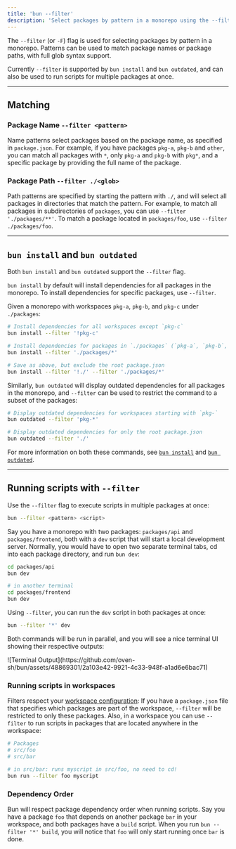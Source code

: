 ```yaml
---
title: 'bun --filter'
description: 'Select packages by pattern in a monorepo using the --filter flag'
---
```


The `--filter` (or `-F`) flag is used for selecting packages by pattern in a monorepo. Patterns can be used to match package names or package paths, with full glob syntax support.

Currently `--filter` is supported by `bun install` and `bun outdated`, and can also be used to run scripts for multiple packages at once.

---

## Matching

### Package Name `--filter <pattern>`

Name patterns select packages based on the package name, as specified in `package.json`. For example, if you have packages `pkg-a`, `pkg-b` and `other`, you can match all packages with `*`, only `pkg-a` and `pkg-b` with `pkg*`, and a specific package by providing the full name of the package.

### Package Path `--filter ./<glob>`

Path patterns are specified by starting the pattern with `./`, and will select all packages in directories that match the pattern. For example, to match all packages in subdirectories of `packages`, you can use `--filter './packages/**'`. To match a package located in `packages/foo`, use `--filter ./packages/foo`.

---

## `bun install` and `bun outdated`

Both `bun install` and `bun outdated` support the `--filter` flag.

`bun install` by default will install dependencies for all packages in the monorepo. To install dependencies for specific packages, use `--filter`.

Given a monorepo with workspaces `pkg-a`, `pkg-b`, and `pkg-c` under `./packages`:

```bash terminal icon="terminal"
# Install dependencies for all workspaces except `pkg-c`
bun install --filter '!pkg-c'

# Install dependencies for packages in `./packages` (`pkg-a`, `pkg-b`, `pkg-c`)
bun install --filter './packages/*'

# Save as above, but exclude the root package.json
bun install --filter '!./' --filter './packages/*'
```

Similarly, `bun outdated` will display outdated dependencies for all packages in the monorepo, and `--filter` can be used to restrict the command to a subset of the packages:

```bash terminal icon="terminal"
# Display outdated dependencies for workspaces starting with `pkg-`
bun outdated --filter 'pkg-*'

# Display outdated dependencies for only the root package.json
bun outdated --filter './'
```

For more information on both these commands, see [`bun install`](/pm/cli/install) and [`bun outdated`](/pm/cli/outdated).

---

## Running scripts with `--filter`

Use the `--filter` flag to execute scripts in multiple packages at once:

```bash terminal icon="terminal"
bun --filter <pattern> <script>
```

Say you have a monorepo with two packages: `packages/api` and `packages/frontend`, both with a `dev` script that will start a local development server. Normally, you would have to open two separate terminal tabs, cd into each package directory, and run `bun dev`:

```bash terminal icon="terminal"
cd packages/api
bun dev

# in another terminal
cd packages/frontend
bun dev
```

Using `--filter`, you can run the `dev` script in both packages at once:

```bash terminal icon="terminal"
bun --filter '*' dev
```

Both commands will be run in parallel, and you will see a nice terminal UI showing their respective outputs:

<Frame>
	![Terminal
	Output](https://github.com/oven-sh/bun/assets/48869301/2a103e42-9921-4c33-948f-a1ad6e6bac71)
</Frame>

### Running scripts in workspaces

Filters respect your [workspace configuration](/pm/workspaces): If you have a `package.json` file that specifies which packages are part of the workspace,
`--filter` will be restricted to only these packages. Also, in a workspace you can use `--filter` to run scripts in packages that are located anywhere in the workspace:

```bash terminal icon="terminal"
# Packages
# src/foo
# src/bar

# in src/bar: runs myscript in src/foo, no need to cd!
bun run --filter foo myscript
```

### Dependency Order

Bun will respect package dependency order when running scripts. Say you have a package `foo` that depends on another package `bar` in your workspace, and both packages have a `build` script. When you run `bun --filter '*' build`, you will notice that `foo` will only start running once `bar` is done.
